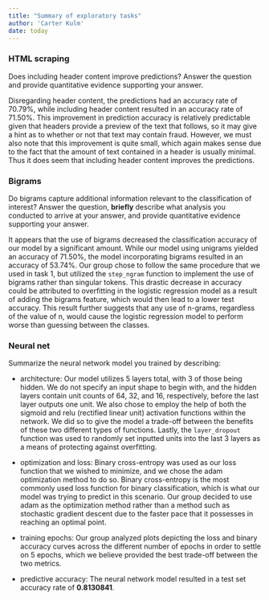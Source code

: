 ```yaml
---
title: "Summary of exploratory tasks"
author: 'Carter Kulm'
date: today
---
```


### HTML scraping

Does including header content improve predictions? Answer the question and provide quantitative evidence supporting your answer.

Disregarding header content, the predictions had an accuracy rate of 70.79%, while including header content resulted in an accuracy rate of 71.50%. This improvement in prediction accuracy is relatively predictable given that headers provide a preview of the text that follows, so it may give a hint as to whether or not that text may contain fraud. However, we must also note that this improvement is quite small, which again makes sense due to the fact that the amount of text contained in a header is usually minimal. Thus it does seem that including header content improves the predictions. 

### Bigrams

Do bigrams capture additional information relevant to the classification of interest? Answer the question, **briefly** describe what analysis you conducted to arrive at your answer, and provide quantitative evidence supporting your answer.

It appears that the use of bigrams decreased the classification accuracy of our model by a significant amount. While our model using unigrams yielded an accuracy of 71.50%, the model incorporating bigrams resulted in an accuracy of 53.74%. Our group chose to follow the same procedure that we used in task 1, but utilized the `step_ngram` function to implement the use of bigrams rather than singular tokens. This drastic decrease in accuracy could be attributed to overfitting in the logistic regression model as a result of adding the bigrams feature, which would then lead to a lower test accuracy. This result further suggests that any use of n-grams, regardless of the value of n, would cause the logistic regression model to perform worse than guessing between the classes. 

### Neural net

Summarize the neural network model you trained by describing:

-   architecture: Our model utilizes 5 layers total, with 3 of those being hidden. We do not specify an input shape to begin with, and the hidden layers contain unit counts of 64, 32, and 16, respectively, before the last layer outputs one unit. We also chose to employ the help of both the sigmoid and relu (rectified linear unit) activation functions within the network. We did so to give the model a trade-off between the benefits of these two different types of functions. Lastly, the `layer_dropout` function was used to randomly set inputted units into the last 3 layers as a means of protecting against overfitting. 

-   optimization and loss: Binary cross-entropy was used as our loss function that we wished to minimize, and we chose the adam optimization method to do so. Binary cross-entropy is the most commonly used loss function for binary classification, which is what our model was trying to predict in this scenario. Our group decided to use adam as the optimization method rather than a method such as stochastic gradient descent due to the faster pace that it possesses in reaching an optimal point. 

-   training epochs: Our group analyzed plots depicting the loss and binary accuracy curves across the different number of epochs in order to settle on 5 epochs, which we believe provided the best trade-off between the two metrics.  

-   predictive accuracy: The neural network model resulted in a test set accuracy rate of **0.8130841**. 
